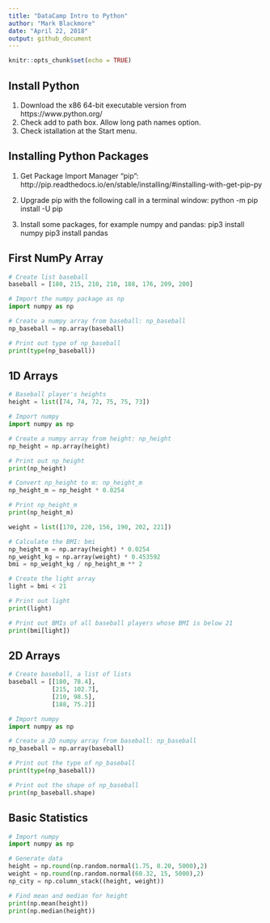 ```yaml
---
title: "DataCamp Intro to Python"
author: "Mark Blackmore"
date: "April 22, 2018"
output: github_document
---
```


```r
knitr::opts_chunk$set(echo = TRUE)
```

## Install Python
1. Download the x86 64-bit executable version from https://www.python.org/ 
2. Check add to path box. Allow long path names option.  
2. Check istallation at the Start menu.

## Installing Python Packages
1. Get Package Import Manager "pip":
http://pip.readthedocs.io/en/stable/installing/#installing-with-get-pip-py

2. Upgrade pip with the following call in a terminal window:
python -m pip install -U pip

3. Install some packages, for example numpy and pandas:
pip3 install numpy
pip3 install pandas

## First NumPy Array
```python
# Create list baseball
baseball = [180, 215, 210, 210, 188, 176, 209, 200]

# Import the numpy package as np
import numpy as np

# Create a numpy array from baseball: np_baseball
np_baseball = np.array(baseball)

# Print out type of np_baseball
print(type(np_baseball))

```

## 1D Arrays

```python

# Baseball player's heights
height = list([74, 74, 72, 75, 75, 73])

# Import numpy
import numpy as np

# Create a numpy array from height: np_height
np_height = np.array(height)

# Print out np_height
print(np_height)

# Convert np_height to m: np_height_m
np_height_m = np_height * 0.0254

# Print np_height_m
print(np_height_m)

weight = list([170, 220, 156, 190, 202, 221])

# Calculate the BMI: bmi
np_height_m = np.array(height) * 0.0254
np_weight_kg = np.array(weight) * 0.453592
bmi = np_weight_kg / np_height_m ** 2

# Create the light array
light = bmi < 21

# Print out light
print(light)

# Print out BMIs of all baseball players whose BMI is below 21
print(bmi[light])

```

## 2D Arrays

```python

# Create baseball, a list of lists
baseball = [[180, 78.4],
            [215, 102.7],
            [210, 98.5],
            [188, 75.2]]

# Import numpy
import numpy as np

# Create a 2D numpy array from baseball: np_baseball
np_baseball = np.array(baseball)

# Print out the type of np_baseball
print(type(np_baseball))

# Print out the shape of np_baseball
print(np_baseball.shape)

```

## Basic Statistics

``` python

# Import numpy
import numpy as np

# Generate data
height = np.round(np.random.normal(1.75, 0.20, 5000),2)
weight = np.round(np.random.normal(60.32, 15, 5000),2)
np_city = np.column_stack((height, weight))

# Find mean and median for height
print(np.mean(height))
print(np.median(height))

```